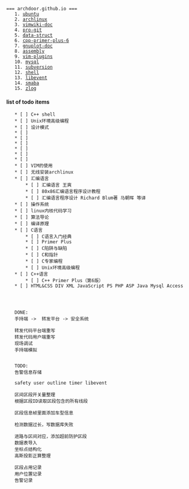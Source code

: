  === archdoor.github.io ===
	1. [[ubuntu]]
	2. [[archlinux]]
	3. [[vimwiki-doc]] 
	4. [[pro-git]]
	5. [[data-struct]]
	6. [[cpp-primer-plus-6]]
	7. [[gnuplot-doc]]
	8. [[assembly]]
	9. [[vim-plugins]]
	10. [[mysql]]
	11. [[subversion]]
	12. [[shell]]
	13. [[libevent]]
	14. [[smaba]]
	15. [[zlog]]



==== list of todo items ====
	* [ ] C++ shell
	* [ ] Unix环境高级编程
	* [ ] 设计模式
	* [ ] 
	* [ ] 
	* [ ] 
	* [ ] 
	* [ ] 
	* [ ] 
	* [ ] VIM的使用
	* [ ] 无线安装archlinux
	* [ ] 汇编语言
		* [ ] 汇编语言 王爽
		* [ ] 80x86汇编语言程序设计教程
		* [ ] 汇编语言程序设计 Richard Blum著 马朝晖 等译
	* [ ] 操作系统
	* [ ] linux内核代码学习
	* [ ] 算法导论
	* [ ] 编译原理
	* [ ] C语言
		* [ ] C语言入门经典
		* [ ] Primer Plus
		* [ ] C陷阱与缺陷
		* [ ] C和指针
		* [ ] C专家编程
		* [ ] Unix环境高级编程
	* [ ] C++语言
		* [ ] C++ Primer Plus（第6版）
	* [ ] HTML&CSS DIV XML JavaScript PS PHP ASP Java Mysql Access
	
	
	
	
	DONE:
	手持端 ->  转发平台 -> 安全系统
	
	转发代码平台端重写
	转发代码用户端重写
	现场调试
	手持端模拟
	
	
	TODO:
	告警信息存储
	
	safety user outline timer libevent
	
	区间区段开关量整理
	根据区段ID读取区段包含的所有线段
	
	区段信息帧里面添加车型信息
	
	检测数据过长，写数据库失败
	
	进路与区间对应，添加超前防护区段
	数据表导入
	坐标点结构化
	高斯投影正算整理
	
	区段占用记录
	用户位置记录
	告警记录
	
	
	

	
	
	
	
	
	
	
	
	
	
	
	
	
	
	
	
	
	
	
	
	
	
	
	
